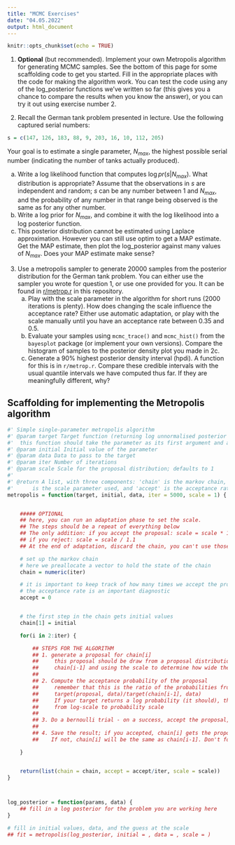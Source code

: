 ```yaml
---
title: "MCMC Exercises"
date: "04.05.2022"
output: html_document
---
```

```r
knitr::opts_chunk$set(echo = TRUE)
```


1. **Optional** (but recommended). Implement your own Metropolis algorithm for generating MCMC samples. See the bottom of this page for some scaffolding code to get you started. Fill in the appropriate places with the code for making the algorithm work. You can test the code using any of the log_posterior functions we've written so far (this gives you a chance to compare the results when you know the answer), or you can try it out using exercise number 2.

2. Recall the German tank problem presented in lecture. Use the following captured serial numbers:

```r
s = c(147, 126, 183, 88, 9, 203, 16, 10, 112, 205)
```

Your goal is to estimate a single parameter, $N_{max}$, the highest possible serial number (indicating the number of tanks actually produced).

a. Write a log likelihood function that computes $\log pr(s | N_{max})$. What distribution is appropriate? Assume that the observations in $s$ are independent and random; $s$ can be any number between 1 and $N_{max}$, and the probability of any number in that range being observed is the same as for any other number.
b. Write a log prior for $N_{max}$, and combine it with the log likelihood into a log posterior function.
c. This posterior distribution cannot be estimated using Laplace approximation. However you can still use optim to get a MAP estimate. Get the MAP estimate, then plot the log_posterior against many values of $N_{max}$. Does your MAP estimate make sense?


3. Use a metropolis sampler to generate 20000 samples from the posterior distribution for the German tank problem. You can either use the sampler you wrote for question 1, or use one provided for you. It can be found in [r/metrop.r](https://raw.githubusercontent.com/mtalluto/vu_advanced_statistics/main/r/metrop.r) in this repository.
   a. Play with the scale parameter in the algorithm for short runs (2000 iterations is plenty). How does changing the scale influence the acceptance rate? Either use automatic adaptation, or play with the scale manually until you have an acceptance rate between 0.35 and 0.5.
   b. Evaluate your samples using `mcmc_trace()` and `mcmc_hist()` from the `bayesplot` package (or implement your own versions). Compare the histogram of samples to the posterior density plot you made in 2c.
   c. Generate a 90% highest posterior density interval (hpdi). A function for this is in `r/metrop.r`. Compare these credible intervals with the usual quantile intervals we have computed thus far. If they are meaningfully different, why?


## Scaffolding for implementing the Metropolis algorithm

```r
#' Simple single-parameter metropolis algorithm
#' @param target Target function (returning log unnormalised posterior density);
#' 	this function should take the parameter as its first argument and a data list as its second
#' @param initial Initial value of the parameter
#' @param data Data to pass to the target
#' @param iter Number of iterations
#' @param scale Scale for the proposal distribution; defaults to 1
#' 
#' @return A list, with three components: 'chain' is the markov chain, 'scale' 
#' 		is the scale parameter used, and 'accept' is the acceptance rate
metropolis = function(target, initial, data, iter = 5000, scale = 1) {


	##### OPTIONAL
	## here, you can run an adaptation phase to set the scale. 
	## The steps should be a repeat of everything below
	## The only addition: if you accept the proposal: scale = scale * 1.1 (or some other constant)
	## if you reject: scale = scale / 1.1
	## At the end of adaptation, discard the chain, you can't use those samples

	# set up the markov chain
	# here we preallocate a vector to hold the state of the chain
	chain = numeric(iter)

	# it is important to keep track of how many times we accept the proposals
	# the acceptance rate is an important diagnostic
	accept = 0


	# the first step in the chain gets initial values
	chain[1] = initial

	for(i in 2:iter) {

		## STEPS FOR THE ALGORITHM
		## 1. generate a proposal for chain[i]
		##     this proposal should be draw from a proposal distribution centred around
		##     chain[i-1] and using the scale to determine how wide the distribution is
		##
		## 2. Compute the acceptance probability of the proposal
		##     remember that this is the ratio of the probabilities from the target distribution
		##     target(proposal, data)/target(chain[i-1], data)
		##     If your target returns a log probability (it should), then you need to convert
		##     from log-scale to probability scale
		##     
		## 3. Do a bernoulli trial - on a success, accept the proposal, on a failure, reject it
		## 
		## 4. Save the result; if you accepted, chain[i] gets the proposal. 
		##    If not, chain[i] will be the same as chain[i-1]. Don't forget to track acceptances. 

	}


	return(list(chain = chain, accept = accept/iter, scale = scale))
}



log_posterior = function(params, data) {
	## fill in a log posterior for the problem you are working here
}

# fill in initial values, data, and the guess at the scale
## fit = metropolis(log_posterior, initial = , data = , scale = )
```

